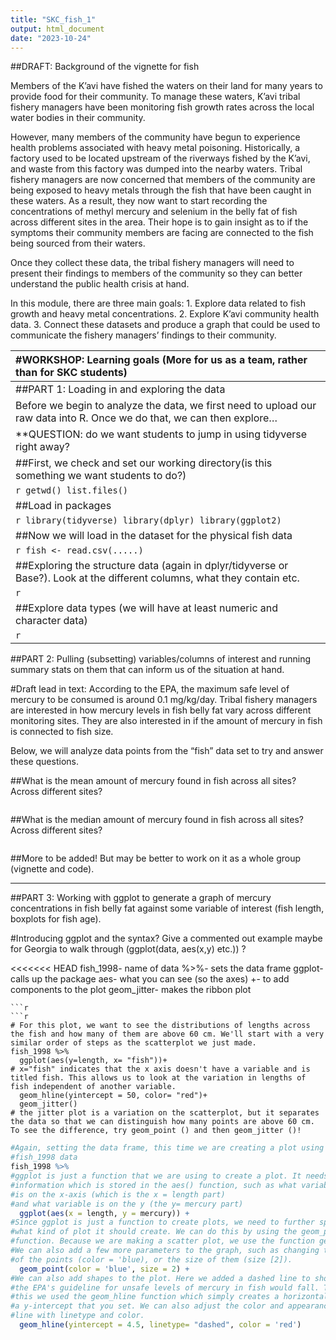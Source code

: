 ```yaml
---
title: "SKC_fish_1"
output: html_document
date: "2023-10-24"
---
```


##DRAFT: Background of the vignette for fish

Members of the K’avi have fished the waters on their land for many years
to provide food for their community. To manage these waters, K'avi tribal fishery managers have been monitoring fish growth rates across the local water bodies in their community. 


However, many members of the community have begun to experience 
health problems associated with heavy metal poisoning. 
Historically, a factory used to be located upstream of the riverways fished by 
the K’avi, and waste from this factory was dumped into the nearby waters. 
Tribal fishery managers are now concerned that members of the community 
are being exposed to heavy metals through the fish that have been caught in these
waters. As a result, they now want to start recording the concentrations of methyl
mercury and selenium in the belly fat of fish across different sites in the area.
Their hope is to gain insight as to if the symptoms their community 
members are facing are connected to the fish being sourced from their waters. 


Once they collect these data, the tribal fishery managers will need to present 
their findings to members of the community so they can better understand the
public health crisis at hand. 


In this module, there are three main goals: 
1. Explore data related to fish growth and heavy metal concentrations.
2. Explore K'avi community health data.
3. Connect these datasets and produce a graph that could be used 
to communicate the fishery managers' findings to their community. 

--------------------------------------------------------------------------------
#WORKSHOP: Learning goals (More for us as a team, rather than for SKC students)

1. Students become more comfortable opening R and loading in data from an 
external data file. 
  - Considerations: do we want this file to be a csv? 
  
2. Students gain exposure to basic commands to explore their data before 
they begin to analyze it. 
  - Considerations: are these coded in baseR, do we want students to use tidyverse?
  
3. Students gain experience loading in packages (tidyverse and ggplot). 

4. Students gain exposure to working with different data types(numeric, characters)

5. Students gain exposure to basic summary statistic arguments in R to pull the 
mean, median, max, and min values for different variables in the dataset. 

6. Students become equipped with how to make a graph in R (tidyverse, ggplot) 
using variables pulled from a larger dataset. Can open a discussion point: 
how do we present data in a way that can help us understand the problem at hand?
(i.e. in this case, it may be plotting mercury concentrations found in fish 
along different sites, and showing it next to a graph of mercury found in people
across different sites)


--------------------------------------------------------------------------------
##PART 1: Loading in and exploring the data

Before we begin to analyze the data, we first need to upload our raw data into R. 
Once we do that, we can then explore...

**QUESTION: do we want students to jump in using tidyverse right away?

##First, we check and set our working directory(is this something we want students
to do?)

```r
getwd()
list.files()
```


##Load in packages 

```r

library(tidyverse)
library(dplyr)
library(ggplot2)
```



##Now we will load in the dataset for the physical fish data

```r
fish <- read.csv(.....)
```



##Exploring the structure data (again in dplyr/tidyverse or Base?). Look at the 
different columns, what they contain etc. 

```r

```



##Explore data types (we will have at least numeric and character data)

```r

```


--------------------------------------------------------------------------------
##PART 2: Pulling (subsetting) variables/columns of interest and running summary
stats on them that can inform us of the situation at hand. 


#Draft lead in text: According to the EPA, the maximum safe level of mercury to 
be consumed is around 0.1 mg/kg/day. Tribal fishery managers are interested in how
mercury levels in fish belly fat vary across different monitoring sites. They are 
also interested in if the amount of mercury in fish is connected to fish 
size. 

Below, we will analyze data points from the "fish" data set to try and answer 
these questions. 


##What is the mean amount of mercury found in fish across all sites? Across 
different sites? 

```r

```


##What is the median amount of mercury found in fish across all sites? Across 
different sites? 

```r

```


##More to be added! But may be better to work on it as a whole group (vignette
and code). 


--------------------------------------------------------------------------------
##PART 3: Working with ggplot to generate a graph of mercury concentrations in 
fish belly fat against some variable of interest (fish length, boxplots for 
fish age). 


#Introducing ggplot and the syntax? Give a commented out example maybe for 
Georgia to walk through (ggplot(data, aes(x,y) etc.)) ? 


<<<<<<< HEAD
fish_1998- name of data
%>%- sets the data frame
ggplot- calls up the package
aes- what you can see (so the axes)
+- to add components to the plot
geom_jitter- makes the ribbon plot

```
```r
```r
# For this plot, we want to see the distributions of lengths across the fish and how many of them are above 60 cm. We'll start with a very similar order of steps as the scatterplot we just made.
fish_1998 %>%
  ggplot(aes(y=length, x= "fish"))+
# x="fish" indicates that the x axis doesn't have a variable and is titled fish. This allows us to look at the variation in lengths of fish independent of another variable.
  geom_hline(yintercept = 50, color= "red")+
  geom_jitter()
# the jitter plot is a variation on the scatterplot, but it separates the data so that we can distinguish how many points are above 60 cm. To see the difference, try geom_point () and then geom_jitter ()!
```



  
```r

#Again, setting the data frame, this time we are creating a plot using the 
#fish_1998 data
fish_1998 %>%
#ggplot is just a function that we are using to create a plot. It needs some
#information which is stored in the aes() function, such as what variable 
#is on the x-axis (which is the x = length part)
#and what variable is on the y (the y= mercury part)
  ggplot(aes(x = length, y = mercury)) +
#Since ggplot is just a function to create plots, we need to further specify
#what kind of plot it should create. We can do this by using the geom_point
#function. Because we are making a scatter plot, we use the function geom_point().
#We can also add a few more parameters to the graph, such as changing the color
#of the points (color = 'blue), or the size of them (size [2]).
  geom_point(color = 'blue', size = 2) +
#We can also add shapes to the plot. Here we added a dashed line to show where 
#the EPA's guideline for unsafe levels of mercury in fish would fall. To create 
#this we used the geom_hline function which simply creates a horizontal line at
#a y-intercept that you set. We can also adjust the color and appearance of the 
#line with linetype and color.
  geom_hline(yintercept = 4.5, linetype= "dashed", color = 'red')
```






